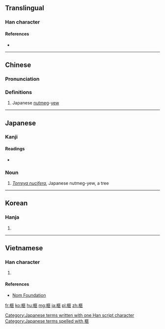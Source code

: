 ==Translingual==

===Han character===
{{Han char|rn=75|rad=木|as=10|sn=14|four=41911|canj=DSLY|ids=⿰木匪}}

====References====
* {{Han ref|kx=0544.020|dkj=15258|dj=0931.210|hdz=21260.010|uh=69A7|ud=27047|bh=E249|bd=57929}}

----

==Chinese==
{{zh-forms}}

===Pronunciation===
{{zh-pron
|m=fěi
|c=fei2
|mc=y
|oc=y
|ma=
|cat=pn
}}

===Definitions===
# Japanese [[nutmeg]]-[[yew]] {{gloss|{{taxlink|Torreya nucifera|species|noshow=1}}}}

----

==Japanese==

===Kanji===
{{ja-kanji|grade=|rs=木10}}

====Readings====
* {{ja-readings|on=[[ひ]] (hi)|kun=[[かや]] (kaya)}}

===Noun===
{{ja-noun|k|hira=かや|rom=kaya}}

# ''[[Torreya nucifera]]'', Japanese nutmeg-yew, a tree

[[Category:Japanese terms written with one Han script character]]
[[Category:Japanese terms spelled with 榧]]

----

==Korean==

===Hanja===
{{ko-hanja|hangeul=비|eumhun=|rv=bi|mr=pi|y=pi}}

# {{defn|lang=ko|sort=木10}}

----

==Vietnamese==

===Han character===
{{vi-readings|rs=木10| hanviet = phỉ}}

# {{defn|lang=vi|sort=木10}}

====References====
*[http://nomfoundation.org/common/nom_details.php?codepoint=69a7 Nom Foundation]

[[fr:榧]]
[[ko:榧]]
[[hu:榧]]
[[mg:榧]]
[[ja:榧]]
[[pl:榧]]
[[zh:榧]]
